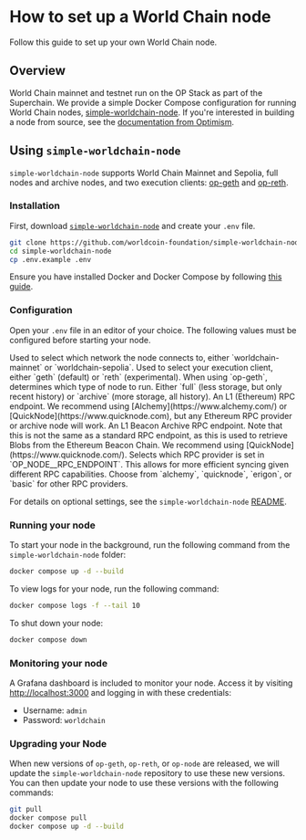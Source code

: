 # How to set up a World Chain node

Follow this guide to set up your own World Chain node.

## Overview

World Chain mainnet and testnet run on the OP Stack as part of the Superchain. We provide a simple Docker Compose configuration for running World Chain nodes, [simple-worldchain-node](https://github.com/worldcoin-foundation/simple-worldchain-node). If you're interested in building a node from source, see the [documentation from Optimism](https://docs.optimism.io/builders/node-operators/tutorials/node-from-souce).

## Using `simple-worldchain-node`

`simple-worldchain-node` supports World Chain Mainnet and Sepolia, full nodes and archive nodes, and two execution clients: [op-geth](https://github.com/ethereum-optimism/op-geth) and [op-reth](https://github.com/paradigmxyz/reth).

### Installation

First, download [`simple-worldchain-node`](https://github.com/worldcoin-foundation/simple-worldchain-node) and create your `.env` file.

```bash {{ title: "Download simple-worldchain-node"}}
git clone https://github.com/worldcoin-foundation/simple-worldchain-node.git
cd simple-worldchain-node
cp .env.example .env
```

Ensure you have installed Docker and Docker Compose by following [this guide](https://docs.docker.com/compose/install/#scenario-three-install-the-docker-compose-standalone).

### Configuration

Open your `.env` file in an editor of your choice. The following values must be configured before starting your node.

<Properties>
	<Property name="NETWORK_NAME" type="worldchain-mainnet | worldchain-sepolia" required={true}>
		Used to select which network the node connects to, either `worldchain-mainnet` or `worldchain-sepolia`.
	</Property>
	<Property name="COMPOSE_PROFILES" type="geth | reth" required={true}>
        Used to select your execution client, either `geth` (default) or `reth` (experimental).
	</Property>
	<Property name="GETH_NODE_TYPE" type="full | archive" required={true}>
		When using `op-geth`, determines which type of node to run. Either `full` (less storage, but only recent history) or `archive` (more storage, all history).
	</Property>
	<Property name="L1_RPC_ENDPOINT" type="URL" required={true}>
		An L1 (Ethereum) RPC endpoint. We recommend using [Alchemy](https://www.alchemy.com/) or [QuickNode](https://www.quicknode.com), but any Ethereum RPC provider or archive node will work.
	</Property>
	<Property name="L1_BEACON_RPC_ENDPOINT" type="URL" required={true}>
		An L1 Beacon Archive RPC endpoint. Note that this is not the same as a standard RPC endpoint, as this is used to retrieve Blobs from the Ethereum Beacon Chain. We recommend using [QuickNode](https://www.quicknode.com/).
	</Property>
	<Property name="L1_RPC_TYPE" type="string" required={true}>
		Selects which RPC provider is set in `OP_NODE__RPC_ENDPOINT`. This allows for more efficient syncing given different RPC capabilities. Choose from `alchemy`, `quicknode`, `erigon`, or `basic` for other RPC providers.
	</Property>
</Properties>

For details on optional settings, see the `simple-worldchain-node` [README](https://github.com/worldcoin-foundation/simple-worldchain-node?tab=readme-ov-file#optional-configurations).

### Running your node

To start your node in the background, run the following command from the `simple-worldchain-node` folder:

```bash
docker compose up -d --build
```

To view logs for your node, run the following command:

```bash
docker compose logs -f --tail 10
```

To shut down your node:
```bash
docker compose down
```

### Monitoring your node

A Grafana dashboard is included to monitor your node. Access it by visiting [http://localhost:3000](http://localhost:3000) and logging in with these credentials:

- Username: `admin`
- Password: `worldchain`

### Upgrading your Node

When new versions of `op-geth`, `op-reth`, or `op-node` are released, we will update the `simple-worldchain-node` repository to use these new versions. You can then update your node to use these versions with the following commands:

```bash
git pull
docker compose pull
docker compose up -d --build
```